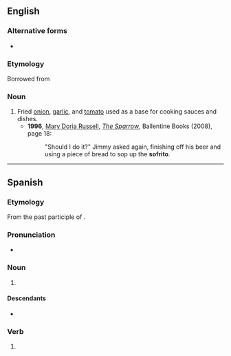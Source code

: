 {{also|soffritto|soffrito|sofritto|sofrito}}
==English==
{{wikipedia}}
===Alternative forms===
* {{alter|en|soffritto|soffrito|sofritto}}

===Etymology===
Borrowed from {{bor|en|es|sofrito}}

===Noun===
{{en-noun|-}}

# Fried [[onion]], [[garlic]], and [[tomato]] used as a base for cooking sauces and dishes.
#* '''1996''', [[w:Mary Doria Russell|Mary Doria Russell]], ''[[w:The Sparrow (novel)|The Sparrow]]'', Ballentine Books (2008), page 18:
#*: "Should I do it?" Jimmy asked again, finishing off his beer and using a piece of bread to sop up the '''sofrito'''.
#: {{syn|en|mirepoix}}

----

==Spanish==

===Etymology===
From the past participle of {{m|es|sofreír}}.

===Pronunciation===
* {{es-IPA}}

===Noun===
{{es-noun|m}}

# {{lb|es|cuisine}} {{l|en|sofrito}}

====Descendants====
* {{desc|en|sofrito|bor=1}}

===Verb===
{{es-past participle|sofrit}}

# {{es-verb form of|mood=participle|gen=m|num=s|ending=ar|sofreír}}